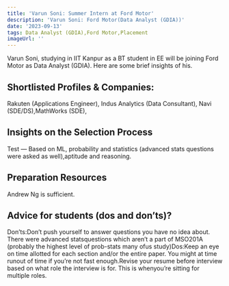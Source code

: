 ```yaml
---
title: 'Varun Soni: Summer Intern at Ford Motor'
description: 'Varun Soni: Ford Motor(Data Analyst (GDIA))'
date: '2023-09-13'
tags: Data Analyst (GDIA),Ford Motor,Placement
imageUrl: ''
---
```


Varun Soni, studying in IIT Kanpur as a BT student in EE will be joining Ford Motor as Data Analyst (GDIA). Here are some brief insights of his.

## Shortlisted Profiles & Companies:
Rakuten (Applications Engineer), Indus Analytics (Data Consultant), Navi (SDE/DS),MathWorks (SDE),

## Insights on the Selection Process
Test — Based on ML, probability and statistics (advanced stats questions were asked as well),aptitude and reasoning.

##  Preparation Resources
Andrew Ng is sufficient.

## Advice for students (dos and don’ts)? 
Don’ts:Don’t push yourself to answer questions you have no idea about. There were advanced statsquestions which aren’t a part of MSO201A (probably the highest level of prob-stats many ofus study)Dos:Keep an eye on time allotted for each section and/or the entire paper. You might at time runout of time if you’re not fast enough.Revise your resume before interview based on what role the interview is for. This is whenyou’re sitting for multiple roles.

